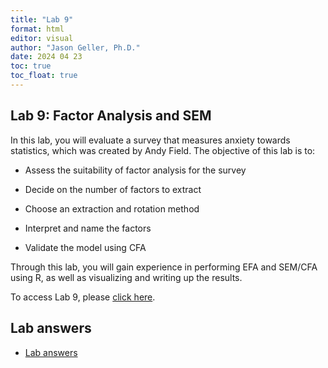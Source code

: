 ```yaml
---
title: "Lab 9"
format: html
editor: visual
author: "Jason Geller, Ph.D."
date: 2024 04 23
toc: true
toc_float: true
---
```


## Lab 9: Factor Analysis and SEM

In this lab, you will evaluate a survey that measures anxiety towards statistics, which was created by Andy Field. The objective of this lab is to:

-   Assess the suitability of factor analysis for the survey

-   Decide on the number of factors to extract

-   Choose an extraction and rotation method

-   Interpret and name the factors

-   Validate the model using CFA

Through this lab, you will gain experience in performing EFA and SEM/CFA using R, as well as visualizing and writing up the results.

To access Lab 9, please [click here](https://classroom.github.com/a/7Hpwn0sM).

## Lab answers

-   [Lab answers](/lab_ns/FA/Lab_FA_ans_new.qmd)
